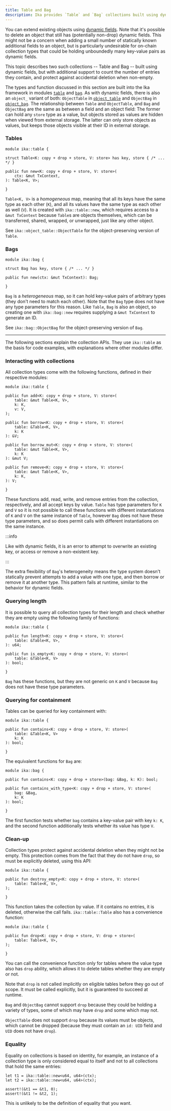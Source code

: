 ```yaml
---
title: Table and Bag
description: Ika provides `Table` and `Bag` collections built using dynamic fields, but with additional support to count the number of entries they contain to protect against accidental deletion when non-empty.
---
```


You can extend existing objects using [dynamic fields](../dynamic-fields.mdx). Note that it's possible to delete an object that still has (potentially non-drop) dynamic fields. This might not be a concern when adding a small number of statically known additional fields to an object, but is particularly undesirable for on-chain collection types that could be holding unboundedly many key-value pairs as dynamic fields.

This topic describes two such collections -- Table and Bag -- built using dynamic fields, but with additional support to count the number of entries they contain, and protect against accidental deletion when non-empty.

The types and function discussed in this section are built into the Ika framework in modules [`table`](https://github.com/MystenLabs/sui/tree/main/crates/ika-framework/packages/ika-framework/sources/table.move) and [`bag`](https://github.com/MystenLabs/sui/tree/main/crates/ika-framework/packages/ika-framework/sources/bag.move). As with dynamic fields, there is also an `object_` variant of both: `ObjectTable` in [`object_table`](https://github.com/MystenLabs/sui/tree/main/crates/ika-framework/packages/ika-framework/sources/object_table.move) and `ObjectBag` in [`object_bag`](https://github.com/MystenLabs/sui/tree/main/crates/ika-framework/packages/ika-framework/sources/object_bag.move). The relationship between `Table` and `ObjectTable`, and `Bag` and `ObjectBag` are the same as between a field and an object field: The former can hold any `store` type as a value, but objects stored as values are hidden when viewed from external storage. The latter can only store objects as values, but keeps those objects visible at their ID in external storage.


### Tables

```move
module ika::table {

struct Table<K: copy + drop + store, V: store> has key, store { /* ... */ }

public fun new<K: copy + drop + store, V: store>(
    ctx: &mut TxContext,
): Table<K, V>;

}
```

`Table<K, V>` is a *homogeneous* map, meaning that all its keys have the same type as each other (`K`), and all its values have the same type as each other as well (`V`). It is created with `ika::table::new`, which requires access to a `&mut TxContext` because `Table`s are objects themselves, which can be transferred, shared, wrapped, or unwrapped, just like any other object.

See `ika::object_table::ObjectTable` for the object-preserving version of `Table`.

### Bags

```move
module ika::bag {

struct Bag has key, store { /* ... */ }

public fun new(ctx: &mut TxContext): Bag;

}
```

`Bag` is a *heterogeneous* map, so it can hold key-value pairs of arbitrary types (they don't need to match each other). Note that the `Bag` type does not have any type parameters for this reason. Like `Table`, `Bag` is also an object, so creating one with `ika::bag::new` requires supplying a `&mut TxContext` to generate an ID.

See `ika::bag::ObjectBag` for the object-preserving version of `Bag`.

---

The following sections explain the collection APIs. They use `ika::table` as the basis for code examples, with explanations where other modules differ.

### Interacting with collections

All collection types come with the following functions, defined in their respective modules:

```move
module ika::table {

public fun add<K: copy + drop + store, V: store>(
    table: &mut Table<K, V>,
    k: K,
    v: V,
);

public fun borrow<K: copy + drop + store, V: store>(
    table: &Table<K, V>,
    k: K
): &V;

public fun borrow_mut<K: copy + drop + store, V: store>(
    table: &mut Table<K, V>,
    k: K
): &mut V;

public fun remove<K: copy + drop + store, V: store>(
    table: &mut Table<K, V>,
    k: K,
): V;

}
```

These functions add, read, write, and remove entries from the collection, respectively, and all accept keys by value. `Table` has type parameters for `K` and `V` so it is not possible to call these functions with different instantiations of `K` and `V` on the same instance of `Table`, however `Bag` does not have these type parameters, and so does permit calls with different instantiations on the same instance.

:::info

Like with dynamic fields, it is an error to attempt to overwrite an existing key, or access or remove a non-existent key.

:::

The extra flexibility of `Bag`'s heterogeneity means the type system doesn't statically prevent attempts to add a value with one type, and then borrow or remove it at another type. This pattern fails at runtime, similar to the behavior for dynamic fields.

### Querying length

It is possible to query all collection types for their length and check whether they are empty using the following family of functions:

```move
module ika::table {

public fun length<K: copy + drop + store, V: store>(
    table: &Table<K, V>,
): u64;

public fun is_empty<K: copy + drop + store, V: store>(
    table: &Table<K, V>
): bool;

}
```

`Bag` has these functions, but they are not generic on `K` and `V` because `Bag` does not have these type parameters.

### Querying for containment

Tables can be queried for key containment with:

```move
module ika::table {

public fun contains<K: copy + drop + store, V: store>(
    table: &Table<K, V>
    k: K
): bool;

}
```

The equivalent functions for `Bag` are:

```move
module ika::bag {

public fun contains<K: copy + drop + store>(bag: &Bag, k: K): bool;

public fun contains_with_type<K: copy + drop + store, V: store>(
    bag: &Bag,
    k: K
): bool;

}
```

The first function tests whether `bag` contains a key-value pair with key `k: K`, and the second function additionally tests whether its value has type `V`.

### Clean-up

Collection types protect against accidental deletion when they might not be empty. This protection comes from the fact that they do not have `drop`, so must be explicitly deleted, using this API:

```move
module ika::table {

public fun destroy_empty<K: copy + drop + store, V: store>(
    table: Table<K, V>,
);

}
```

This function takes the collection by value. If it contains no entries, it is deleted, otherwise the call fails. `ika::table::Table` also has a convenience function:

```move
module ika::table {

public fun drop<K: copy + drop + store, V: drop + store>(
    table: Table<K, V>,
);

}
```

You can call the convenience function only for tables where the value type also has `drop` ability, which allows it to delete tables whether they are empty or not.

Note that `drop` is not called implicitly on eligible tables before they go out of scope. It must be called explicitly, but it is guaranteed to succeed at runtime.

`Bag` and `ObjectBag` cannot support `drop` because they could be holding a variety of types, some of which may have `drop` and some which may not.

`ObjectTable` does not support `drop` because its values must be objects, which cannot be dropped (because they must contain an `id: UID` field and `UID` does not have `drop`).

### Equality

Equality on collections is based on identity, for example, an instance of a collection type is only considered equal to itself and not to all collections that hold the same entries:

```move
let t1 = ika::table::new<u64, u64>(ctx);
let t2 = ika::table::new<u64, u64>(ctx);

assert!(&t1 == &t1, 0);
assert!(&t1 != &t2, 1);
```

This is unlikely to be the definition of equality that you want.
